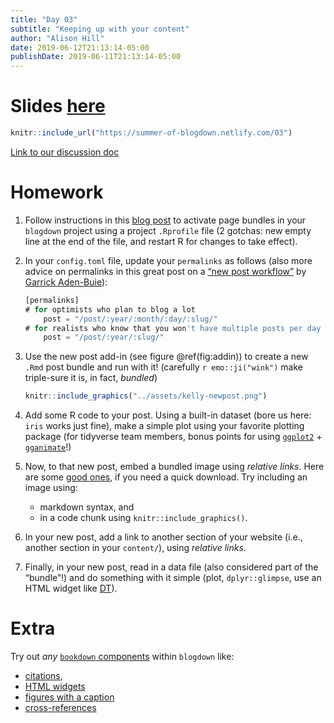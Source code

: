 ```yaml
---
title: "Day 03"
subtitle: "Keeping up with your content"
author: "Alison Hill"
date: 2019-06-12T21:13:14-05:00
publishDate: 2019-06-11T21:13:14-05:00
---
```


# Slides <a href="/03" target="_blank">here</a>

```r
knitr::include_url("https://summer-of-blogdown.netlify.com/03")
```

[Link to our discussion doc](https://docs.google.com/document/d/1Udr1ImgS-M8_c4qRRKG7eqJGs4_CXnBjM-WFBRXYTF0/edit#heading=h.tqen04nraw7u)

# Homework

1. Follow instructions in this [blog post](https://alison.rbind.io/post/2019-02-21-hugo-page-bundles/) to activate page bundles in your `blogdown` project using a project `.Rprofile` file (2 gotchas: new empty line at the end of the file, and restart R for changes to take effect).

1. In your `config.toml` file, update your `permalinks` as follows (also more advice on permalinks in this great post on a ["new post workflow"](https://www.garrickadenbuie.com/blog/blogdown-netlify-new-post-workflow/) by [Garrick Aden-Buie](https://twitter.com/grrrck)):

    ```js
    [permalinks]
    # for optimists who plan to blog a lot
        post = "/post/:year/:month/:day/:slug/" 
    # for realists who know that you won't have multiple posts per day (or maybe even month)
        post = "/post/:year/:slug/" 
    ```


1. Use the new post add-in (see figure \@ref(fig:addin)) to create a new `.Rmd` post bundle and run with it! (carefully `r emo::ji("wink")` make triple-sure it is, in fact, *bundled*)

    ```r
    knitr::include_graphics("../assets/kelly-newpost.png")
    ```

1. Add some R code to your post. Using a built-in dataset (bore us here: `iris` works just fine), make a simple plot using your favorite plotting package (for tidyverse team members, bonus points for using [`ggplot2`](https://ggplot2.tidyverse.org/) + [`gganimate`](https://gganimate.com/)!)

1. Now, to that new post, embed a bundled image using *relative links*. Here are some [good ones](https://unsplash.com/), if you need a quick download. Try including an image using:
    + markdown syntax, and 
    + in a code chunk using `knitr::include_graphics()`.

1. In your new post, add a link to another section of your website (i.e., another section in your `content/`), using *relative links*.

1. Finally, in your new post, read in a data file (also considered part of the "bundle"!) and do something with it simple (plot, `dplyr::glimpse`, use an HTML widget like [DT](https://rstudio.github.io/DT/)).

# Extra

Try out *any* [`bookdown` components](https://bookdown.org/yihui/bookdown/components.html) within `blogdown` like: 

+ [citations](https://blogdown-demo.rbind.io/2017/08/28/adding-citations-to-posts/), 
+ [HTML widgets](https://blogdown-demo.rbind.io/2017/09/07/adding-htmlwidgets-to-r-markdown-posts/)
+ [figures with a caption](https://blogdown-demo.rbind.io/2017/10/06/adding-figures-and-other-images-to-posts/)
+ [cross-references](https://bookdown.org/yihui/bookdown/cross-references.html)
